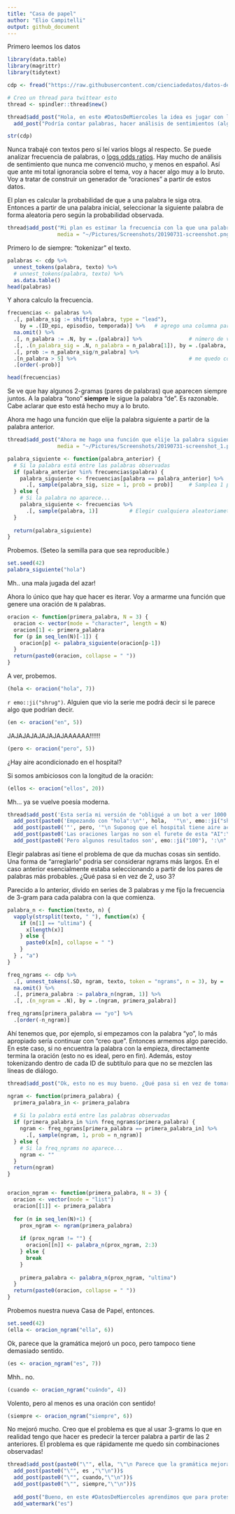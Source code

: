 ```yaml
---
title: "Casa de papel"
author: "Elio Campitelli"
output: github_document
---
```


Primero leemos los datos

```r
library(data.table)
library(magrittr)
library(tidytext)

cdp <- fread("https://raw.githubusercontent.com/cienciadedatos/datos-de-miercoles/master/datos/2019/2019-07-31/la_casa_de_papel.csv")

# Creo un thread para twittear esto
thread <- spindler::thread$new()

thread$add_post("Hola, en este #DatosDeMiercoles la idea es jugar con los subtítulos de la serie 'La Casa de Papel'. Es la primera vez que trabajo con datos de texto, así que lo que sigue es un mamarracho horrendo. Pero divertido! #Rstats #RstatsES")$
  add_post("Podría contar palabras, hacer análisis de sentimientos (algo que nunca me convenció; mucho menos en esppañol), pero para hacerlo más divertido, decidí crear un generador de fraces. Adelante!")
```

```r
str(cdp)
```

Nunca trabajé con textos pero sí leí varios blogs al respecto. Se puede analizar frecuencia de palabras, o [logs odds ratios](https://juliasilge.com/blog/introducing-tidylo/). Hay mucho de análisis de sentimiento que nunca me convenció mucho, y menos en español. Así que ante mi total ignorancia sobre el tema, voy a hacer algo muy a lo bruto. Voy a tratar de construir un generador de "oraciones" a partir de estos datos. 

El plan es calcular la probabilidad de que a una palabra le siga otra. Entonces a partir de una palabra inicial, seleccionar la siguiente palabra de forma aleatoria pero según la probabilidad observada. 

```r
thread$add_post("Mi plan es estimar la frecuencia con la que una palabra le sigue a la otra y así armar un 'diccionario predictivo' en base a este corpus", 
                media = "~/Pictures/Screenshots/20190731-screenshot.png")
```

Primero lo de siempre: "tokenizar" el texto. 

```r
palabras <- cdp %>% 
  unnest_tokens(palabra, texto) %>% 
  # unnest_tokens(palabra, texto) %>% 
  as.data.table() 
head(palabras)
```

Y ahora calculo la frecuencia. 

```r
frecuencias <- palabras %>%
  .[, palabra_sig := shift(palabra, type = "lead"), 
    by = .(ID_epi, episodio, temporada)] %>%   # agrego una columna para la palabra siguiente.
  na.omit() %>% 
  .[, n_palabra := .N, by = .(palabra)] %>%               # número de veces que aparece la palabra (para normalizar)
  .[, .(n_palabra_sig = .N, n_palabra = n_palabra[1]), by = .(palabra, palabra_sig)] %>% 
  .[, prob := n_palabra_sig/n_palabra] %>%                
  .[n_palabra > 5] %>%                                    # me quedo con las palabras que aparecen más de 5 veces
  .[order(-prob)]

head(frecuencias)
```

Se ve que hay algunos 2-gramas (pares de palabras) que aparecen siempre juntos. A la palabra "tono" **siempre** le sigue la palabra "de". Es razonable. Cabe aclarar que esto está hecho muy a lo bruto. 

Ahora me hago una función que elije la palabra siguiente a partir de la palabra anterior. 

```r
thread$add_post("Ahora me hago una función que elije la palabra siguiente a partir de la palabra anterior. ",
                media = "~/Pictures/Screenshots/20190731-screenshot_1.png")
```


```r
palabra_siguiente <- function(palabra_anterior) {
  # Si la palabra está entre las palabras observadas
  if (palabra_anterior %in% frecuencias$palabra) {
    palabra_siguiente <- frecuencias[palabra == palabra_anterior] %>% 
      .[, sample(palabra_sig, size = 1, prob = prob)]     # Samplea 1 palabra sigiente usando la probabilidad calculada arriba
  } else {
    # Si la palabra no aparece...
    palabra_siguiente <- frecuencias %>% 
      .[, sample(palabra, 1)]          # Elegir cualquiera aleatoriametne pero según su frecuencia. 
  }
  
  return(palabra_siguiente)
}
```

Probemos. (Seteo la semilla para que sea reproducible.)

```r
set.seed(42)
palabra_siguiente("hola")
```

Mh.. una mala jugada del azar!

Ahora lo único que hay que hacer es iterar. Voy a armarme una función que genere una oración de `N` palabras. 


```r
oracion <- function(primera_palabra, N = 3) {
  oracion <- vector(mode = "character", length = N)
  oracion[1] <- primera_palabra
  for (p in seq_len(N)[-1]) {
    oracion[p] <- palabra_siguiente(oracion[p-1])
  }
  return(paste0(oracion, collapse = " "))
}
```

A ver, probemos. 

```r
(hola <- oracion("hola", 7))
```


`r emo::ji("shrug")`. Alguien que vio la serie me podrá decir si le parece algo que podrían decir. 


```r
(en <- oracion("en", 5))
```

JAJAJAJAJAJAJAJAAAAAA!!!!!!

```r
(pero <- oracion("pero", 5))
```

¿Hay aire acondicionado en el hospital?

Si somos ambiciosos con la longitud de la oración:

```r
(ellos <- oracion("ellos", 20))
```

Mh... ya se vuelve poesía moderna. 



```r
thread$add_post('Esta sería mi versión de "obligué a un bot a ver 1000 horas de La Casa de Papel"')$
  add_post(paste0('Empezando con "hola":\n"', hola,  '"\n', emo::ji("shrug"), "Que mala onda este Denver, que no mencionó al único que había que matar."))$
  add_post(paste0('"', pero, '"\n Suponog que el hospital tiene aire acondicionado...'))$
  add_post(paste0('Las oraciones largas no son el furete de esta "AI":\n"', ellos, '"'))$
  add_post(paste0('Pero algunos resultados son', emo::ji("100"), ':\n"', en, '"'))
```


Elegir palabras así tiene el problema de que da muchas cosas sin sentido. Una forma de "arreglarlo" podria ser considerar ngrams más largos. En el caso anterior esencialmente estaba seleccionando a partir de los pares de palabras más probables. ¿Qué pasa si en vez de 2, uso 3?

Parecido a lo anterior, divido en series de 3 palabras y me fijo la frecuencia de 3-gram para cada palabra con la que comienza. 

```r
palabra_n <- function(texto, n) {
  vapply(strsplit(texto, " "), function(x) {
    if (n[1] == "ultima") {
      x[length(x)]
    } else {
      paste0(x[n], collapse = " ")
    }
  } , "a")
}

freq_ngrams <- cdp %>% 
  .[, unnest_tokens(.SD, ngram, texto, token = "ngrams", n = 3), by = .(ID_epi, temporada, episodio)] %>% 
  na.omit() %>% 
  .[, primera_palabra := palabra_n(ngram, 1)] %>% 
  .[, .(n_ngram = .N), by = .(ngram, primera_palabra)] 

freq_ngrams[primera_palabra == "yo"] %>% 
  .[order(-n_ngram)]
```

Ahí tenemos que, por ejemplo, si empezamos con la palabra "yo", lo más apropiado sería continuar con "creo que". Entonces armemos algo parecido. En este caso, si no encuentra la palabra con la empieza, directamente termina la oración (esto no es ideal, pero en fin). Además, estoy tokenizando dentro de cada ID de subtítulo para que no se mezclen las líneas de diálogo. 
```r
thread$add_post("Ok, esto no es muy bueno. ¿Qué pasa si en vez de tomar pares de palabras voy rellenando de a 3 palabras?")

```


```r
ngram <- function(primera_palabra) {
  primera_palabra_in <- primera_palabra
  
  # Si la palabra está entre las palabras observadas
  if (primera_palabra_in %in% freq_ngrams$primera_palabra) {
    ngram <- freq_ngrams[primera_palabra == primera_palabra_in] %>% 
      .[, sample(ngram, 1, prob = n_ngram)]
  } else {
    # Si la freq_ngrams no aparece...
    ngram <- ""
  }
  return(ngram)
}


oracion_ngram <- function(primera_palabra, N = 3) {
  oracion <- vector(mode = "list")
  oracion[[1]] <- primera_palabra
  
  for (n in seq_len(N)+1) {
    prox_ngram <- ngram(primera_palabra)
    
    if (prox_ngram != "") {
      oracion[[n]] <- palabra_n(prox_ngram, 2:3)
    } else {
      break
    }
    
    primera_palabra <- palabra_n(prox_ngram, "ultima")
  }
  return(paste0(oracion, collapse = " "))
}

```

Probemos nuestra nueva Casa de Papel, entonces. 

```r
set.seed(42)
(ella <- oracion_ngram("ella", 6))
```

Ok, parece que la gramática mejoró un poco, pero tampoco tiene demasiado sentido.

```r
(es <- oracion_ngram("es", 7))
```

Mhh.. no. 

```r
(cuando <- oracion_ngram("cuándo", 4))
```

Volento, pero al menos es una oración con sentido!
```r
(siempre <- oracion_ngram("siempre", 6))
```


No mejoró mucho. Creo que el problema es que al usar 3-grams lo que en realidad tengo que hacer es predecir la tercer palabra a partir de las 2 anteriores. El problema es que rápidamente me quedo sin combinaciones observadas! 


```r
thread$add_post(paste0("\"", ella, "\"\n Parece que la gramática mejora un poco, pero sigue siendo un completo sinsentido."))$
  add_post(paste0("\"", es ,"\"\n"))$
  add_post(paste0("\"", cuando,"\"\n"))$
  add_post(paste0("\"", siempre,"\"\n"))$
  
  add_post("Bueno, en este #DatosDeMiercoles aprendimos que para protestar contra las rocas hay que mandar a los flancos, que hablar de la vida así no les va y que si hay banderas blancas está todo bien con Helsi. \n #Rstats #RstatsES")$
  add_watermark("es")
  

```

